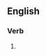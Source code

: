 ==English==

===Verb===
{{head|en|present participle}}

# {{present participle of|bisect|lang=en|nocat=1}}